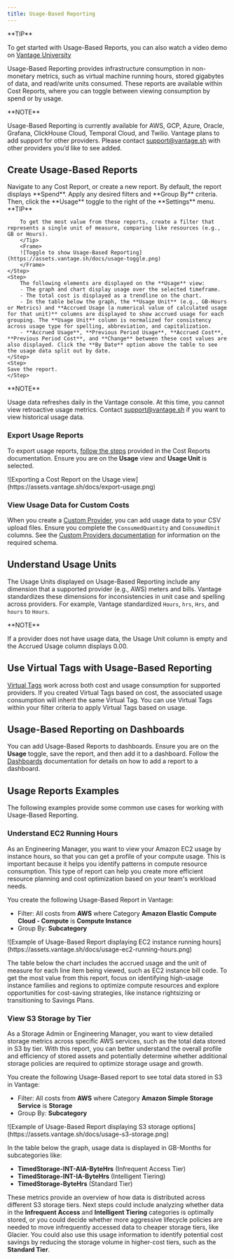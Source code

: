```yaml
---
title: Usage-Based Reporting
---
```


<Tip>
**TIP**

To get started with Usage-Based Reports, you can also watch a video demo on [Vantage University](/vantage_university_cost_reporting) <Icon icon="graduation-cap" iconType="solid" />
</Tip>

Usage-Based Reporting provides infrastructure consumption in non-monetary metrics, such as virtual machine running hours, stored gigabytes of data, and read/write units consumed. These reports are available within Cost Reports, where you can toggle between viewing consumption by spend or by usage.


<Info>
**NOTE**

Usage-Based Reporting is currently available for AWS, GCP, Azure, Oracle, Grafana, ClickHouse Cloud, Temporal Cloud, and Twilio. Vantage plans to add support for other providers. Please contact support@vantage.sh with other providers you’d like to see added.
</Info>

## Create Usage-Based Reports

<Steps>
    <Step>
    Navigate to any Cost Report, or create a new report. By default, the report displays **Spend**.
    </Step>
    <Step>
        Apply any desired filters and **Group By** criteria. Then, click the **Usage** toggle to the right of the **Settings** menu.
        <Tip>
        **TIP**

        To get the most value from these reports, create a filter that represents a single unit of measure, comparing like resources (e.g., GB or Hours).
        </Tip>
        <Frame>
        ![Toggle to show Usage-Based Reporting](https://assets.vantage.sh/docs/usage-toggle.png)
        </Frame>
    </Step>
    <Step>
        The following elements are displayed on the **Usage** view:
        - The graph and chart display usage over the selected timeframe.
        - The total cost is displayed as a trendline on the chart.
        - In the table below the graph, the **Usage Unit** (e.g., GB-Hours or Metrics) and **Accrued Usage (a numerical value of calculated usage for that unit)** columns are displayed to show accrued usage for each grouping. The **Usage Unit** column is normalized for consistency across usage type for spelling, abbreviation, and capitalization.
        - **Accrued Usage**, **Previous Period Usage**, **Accrued Cost**, **Previous Period Cost**, and **Change** between these cost values are also displayed. Click the **By Date** option above the table to see the usage data split out by date.
    </Step>
    <Step>
    Save the report.
    </Step>
</Steps>

<Info>
**NOTE**

Usage data refreshes daily in the Vantage console. At this time, you cannot view retroactive usage metrics. Contact [support@vantage.sh](mailto:support@vantage.sh) if you want to view historical usage data.
</Info>


### Export Usage Reports

To export usage reports, [follow the steps](/cost_reports#export-cost-reports) provided in the Cost Reports documentation. Ensure you are on the **Usage** view and **Usage Unit** is selected.

<Frame>
![Exporting a Cost Report on the Usage view](https://assets.vantage.sh/docs/export-usage.png)
</Frame>

### View Usage Data for Custom Costs

When you create a [Custom Provider](/connecting_custom_providers), you can add usage data to your CSV upload files. Ensure you complete the `ConsumedQuantity` and `ConsumedUnit` columns. See the [Custom Providers documentation](/connecting_custom_providers#data-format) for information on the required schema.

## Understand Usage Units

The Usage Units displayed on Usage-Based Reporting include any dimension that a supported provider (e.g., AWS) meters and bills. Vantage standardizes these dimensions for inconsistencies in unit case and spelling across providers. For example, Vantage standardized `Hours`, `hrs`, `Hrs`, and `hours` to `Hours`.

<Info>
**NOTE**

If a provider does not have usage data, the Usage Unit column is empty and the Accrued Usage column displays 0.00.
</Info>

## Use Virtual Tags with Usage-Based Reporting

[Virtual Tags](/tagging) work across both cost and usage consumption for supported providers. If you created Virtual Tags based on cost, the associated usage consumption will inherit the same Virtual Tag. You can use Virtual Tags within your filter criteria to apply Virtual Tags based on usage.

## Usage-Based Reporting on Dashboards

You can add Usage-Based Reports to dashboards. Ensure you are on the **Usage** toggle, save the report, and then add it to a dashboard. Follow the [Dashboards](/dashboards) documentation for details on how to add a report to a dashboard.

## Usage Reports Examples

The following examples provide some common use cases for working with Usage-Based Reporting.

### Understand EC2 Running Hours

As an Engineering Manager, you want to view your Amazon EC2 usage by instance hours, so that you can get a profile of your compute usage. This is important because it helps you identify patterns in compute resource consumption. This type of report can help you create more efficient resource planning and cost optimization based on your team's workload needs.

You create the following Usage-Based Report in Vantage:

- Filter: All costs from **AWS** where Category **Amazon Elastic Compute Cloud - Compute** is **Compute Instance**
- Group By: **Subcategory**

<Frame>
![Example of Usage-Based Report displaying EC2 instance running hours](https://assets.vantage.sh/docs/usage-ec2-running-hours.png)
</Frame>

The table below the chart includes the accrued usage and the unit of measure for each line item being viewed, such as EC2 instance bill code. To get the most value from this report, focus on identifying high-usage instance families and regions to optimize compute resources and explore opportunities for cost-saving strategies, like instance rightsizing or transitioning to Savings Plans.

### View S3 Storage by Tier

As a Storage Admin or Engineering Manager, you want to view detailed storage metrics across specific AWS services, such as the total data stored in S3 by tier. With this report, you can better understand the overall profile and efficiency of stored assets and potentially determine whether additional storage policies are required to optimize storage usage and growth.

You create the following Usage-Based report to see total data stored in S3 in Vantage:

- Filter: All costs from **AWS** where Category **Amazon Simple Storage Service** is **Storage**
- Group By: **Subcategory**

<Frame>
![Example of Usage-Based Report displaying S3 storage options](https://assets.vantage.sh/docs/usage-s3-storage.png)
</Frame>

In the table below the graph, usage data is displayed in GB-Months for subcategories like:

- **TimedStorage-INT-AIA-ByteHrs** (Infrequent Access Tier)
- **TimedStorage-INT-IA-ByteHrs** (Intelligent Tiering)
- **TimedStorage-ByteHrs** (Standard Tier)

These metrics provide an overview of how data is distributed across different S3 storage tiers. Next steps could include analyzing whether data in the **Infrequent Access** and **Intelligent Tiering** categories is optimally stored, or you could decide whether more aggressive lifecycle policies are needed to move infrequently accessed data to cheaper storage tiers, like Glacier. You could also use this usage information to identify potential cost savings by reducing the storage volume in higher-cost tiers, such as the **Standard Tier**.





